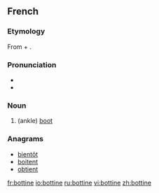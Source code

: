 ==French==

===Etymology===
From {{term|botte}} + {{term|-ine}}.

===Pronunciation===
* {{IPA|/bɔtin/|lang=fr}}
* {{audio|Fr-bottine.ogg|Audio}}

===Noun===
{{fr-noun|f}}

# (ankle) [[boot]]

===Anagrams===
* [[bientôt#French|bientôt]]
* [[boitent#French|boitent]]
* [[obtient#French|obtient]]

[[fr:bottine]]
[[io:bottine]]
[[ru:bottine]]
[[vi:bottine]]
[[zh:bottine]]